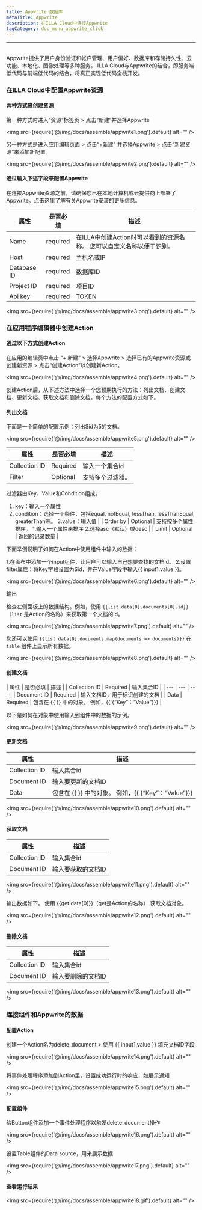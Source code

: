 ```yaml
---
title: Appwrite 数据库
metaTitle: Appwrite
description: 在ILLA Cloud中连接Appwrite
tagCategory: doc_menu_appwrite_click
---
```

---

## <Heading hidden>Appwrite 数据库</Heading>

Appwrite提供了用户身份验证和帐户管理、用户偏好、数据库和存储持久性、云功能、本地化、图像处理等多种服务。
ILLA Cloud与Appwrite的结合，即服务端低代码与前端低代码的结合，将真正实现低代码全栈开发。

### 在ILLA Cloud中配置Appwrite资源

#### 两种方式来创建资源

第一种方式时进入“资源”标签页 > 点击“新建”并选择Appwrite

<img src={require('@/img/docs/assemble/appwrite1.png').default} alt="" />

另一种方式是进入应用编辑页面 > 点击“+新建” 并选择Appwrite > 点击“新建资源”来添加新配置。

<img src={require('@/img/docs/assemble/appwrite2.png').default} alt="" />

#### 通过输入下述字段来配置Appwrite

在连接Appwrite资源之前，请确保您已在本地计算机或云提供商上部署了Appwrite。[点击这里]([https://appwrite.io/docs/installation](https://appwrite.io/docs/installation))了解有关Appwrite安装的更多信息。

| 属性 | 是否必填 | 描述 |
| --- | --- | --- |
| Name | required | 在ILLA中创建Action时可以看到的资源名称。 您可以自定义名称以便于识别。  |
| Host | required | 主机名或IP  |
| Database ID | required | 数据库ID |
| Project ID | required | 项目ID |
| Api key | required | TOKEN |

<img src={require('@/img/docs/assemble/appwrite3.png').default} alt="" />

### 在应用程序编辑器中创建Action

#### 通过以下方式创建Action

在应用的编辑页中点击 “+ 新建“ > 选择Appwrite > 选择已有的Appwrite资源或创建新资源 > 点击“创建Action”以创建新Action。

<img src={require('@/img/docs/assemble/appwrite4.png').default} alt="" />

创建Action后，从下述方法中选择一个您预期执行的方法：列出文档、创建文档、更新文档、获取文档和删除文档。每个方法的配置方式如下。

#### 列出文档

下面是一个简单的配置示例：列出$id为5的文档。

<img src={require('@/img/docs/assemble/appwrite5.png').default} alt="" />

| 属性 | 是否必填 | 描述 |
| --- | --- | --- |
| Collection ID | Required | 输入一个集合id |
| Filter | Optional | 支持多个过滤器。
过滤器由Key、Value和Condition组成。
1. key：输入一个属性
2. condition：选择一个条件，包括equal, notEqual, lessThan, lessThanEqual, greaterThan等。
3.value：输入值 |
| Order by | Optional | 支持按多个属性排序。
1.输入一个属性来排序
2.选择asc（默认）或desc |
| Limit | Optional | 返回的记录数量 |

下面举例说明了如何在Action中使用组件中输入的数据：

1.在画布中添加一个input组件，让用户可以输入自己想要查找的文档id。
2.设置filter属性：将Key字段设置为$id，并在Value字段中输入{{ input1.value }}。

<img src={require('@/img/docs/assemble/appwrite6.png').default} alt="" />

输出

检查左侧面板上的数据结构。例如，使用 `{{list.data[0].documents[0].id}}`（`list` 是Action的名称）来获取第一个文档的id。

<img src={require('@/img/docs/assemble/appwrite7.png').default} alt="" />

您还可以使用 `{{list.data[0].documents.map(documents => documents)}}` 在 `table` 组件上显示所有数据。

<img src={require('@/img/docs/assemble/appwrite8.png').default} alt="" />

#### 创建文档

| 属性 | 是否必填 | 描述 |
| Collection ID | Required | 输入集合ID |
| --- | --- | --- |
| Document ID | Required | 输入文档ID，用于标识创建的文档 |
| Data | Required | 包含在 {{ }} 中的对象。 例如，{{ {“Key”：“Value”}}} |

以下是如何在对象中使用输入到组件中的数据的示例。

<img src={require('@/img/docs/assemble/appwrite9.png').default} alt="" />

#### 更新文档 

| 属性 | 描述 |
| --- | --- |
| Collection ID | 输入集合id |
| Document ID | 输入要更新的文档ID |
| Data | 包含在 {{ }} 中的对象。 例如，{{ {“Key”：“Value”}}} |

<img src={require('@/img/docs/assemble/appwrite10.png').default} alt="" />

#### 获取文档

| 属性 | 描述 |
| --- | --- |
| Collection ID | 输入集合id |
| Document ID | 输入要获取的文档ID |

<img src={require('@/img/docs/assemble/appwrite11.png').default} alt="" />

输出数据如下。 使用 {{get.data[0]}}（get是Action的名称） 获取文档对象。

<img src={require('@/img/docs/assemble/appwrite12.png').default} alt="" />

#### 删除文档

| 属性 | 描述 |
| --- | --- |
| Collection ID | 输入集合id |
| Document ID | 输入要删除的文档ID |

<img src={require('@/img/docs/assemble/appwrite13.png').default} alt="" />

### 连接组件和Appwrite的数据

#### 配置Action

创建一个Action名为delete_document > 使用 {{ input1.value }} 填充文档ID字段

<img src={require('@/img/docs/assemble/appwrite14.png').default} alt="" />

将事件处理程序添加到Action里，设置成功运行时的响应，如展示通知

<img src={require('@/img/docs/assemble/appwrite15.png').default} alt="" />

#### 配置组件

给Button组件添加一个事件处理程序以触发delete_document操作

<img src={require('@/img/docs/assemble/appwrite16.png').default} alt="" />

设置Table组件的Data source，用来展示数据

<img src={require('@/img/docs/assemble/appwrite17.png').default} alt="" />

#### 查看运行结果
<img src={require('@/img/docs/assemble/appwrite18.gif').default} alt="" />
